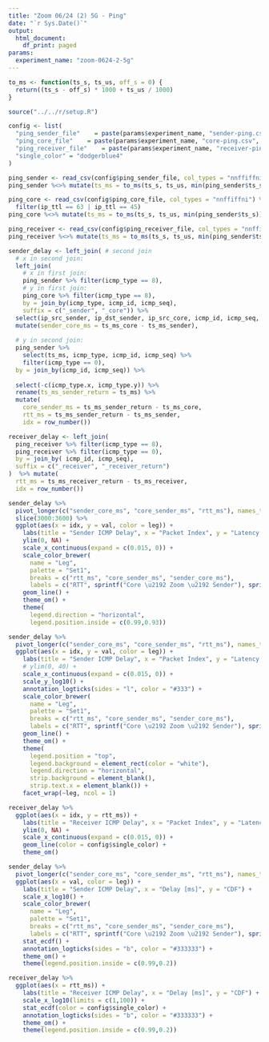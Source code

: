 ```yaml
---
title: "Zoom 06/24 (2) 5G - Ping"
date: "`r Sys.Date()`"
output:
  html_document:
    df_print: paged
params:
  experiment_name: "zoom-0624-2-5g"
---
```


```r
to_ms <- function(ts_s, ts_us, off_s = 0) {
  return((ts_s - off_s) * 1000 + ts_us / 1000)
}
```

```R
source("../../r/setup.R")

config <- list(
  "ping_sender_file"    = paste(params$experiment_name, "sender-ping.csv", sep = "-"),
  "ping_core_file"    = paste(params$experiment_name, "core-ping.csv", sep = "-"),
  "ping_receiver_file"    = paste(params$experiment_name, "receiver-ping.csv", sep = "-"),
  "single_color" = "dodgerblue4"
)
```

```r
ping_sender <- read_csv(config$ping_sender_file, col_types = "nnffiffni")
ping_sender %<>% mutate(ts_ms = to_ms(ts_s, ts_us, min(ping_sender$ts_s)))

ping_core <- read_csv(config$ping_core_file, col_types = "nnffiffni") %>%
  filter(ip_ttl == 63 | ip_ttl == 45)
ping_core %<>% mutate(ts_ms = to_ms(ts_s, ts_us, min(ping_sender$ts_s)))

ping_receiver <- read_csv(config$ping_receiver_file, col_types = "nnffiffni")
ping_receiver %<>% mutate(ts_ms = to_ms(ts_s, ts_us, min(ping_sender$ts_s)))
```


```r
sender_delay <- left_join( # second join
  # x in second join:
  left_join(
    # x in first join:
    ping_sender %>% filter(icmp_type == 8),
    # y in first join:
    ping_core %>% filter(icmp_type == 8),
    by = join_by(icmp_type, icmp_id, icmp_seq),
    suffix = c("_sender", "_core")) %>%
  select(ip_src_sender, ip_dst_sender, ip_src_core, icmp_id, icmp_seq, icmp_type, ts_ms_sender, ts_ms_core) %>%
  mutate(sender_core_ms = ts_ms_core - ts_ms_sender),
  
  # y in second join:
  ping_sender %>% 
    select(ts_ms, icmp_type, icmp_id, icmp_seq) %>% 
    filter(icmp_type == 0),
  by = join_by(icmp_id, icmp_seq)) %>%
  
  select(-c(icmp_type.x, icmp_type.y)) %>%
  rename(ts_ms_sender_return = ts_ms) %>%
  mutate(
    core_sender_ms = ts_ms_sender_return - ts_ms_core,
    rtt_ms = ts_ms_sender_return - ts_ms_sender,
    idx = row_number())

receiver_delay <- left_join(
  ping_receiver %>% filter(icmp_type == 8),
  ping_receiver %>% filter(icmp_type == 0),
  by = join_by( icmp_id, icmp_seq),
  suffix = c("_receiver", "_receiver_return")
)  %>% mutate(
  rtt_ms = ts_ms_receiver_return - ts_ms_receiver,
  idx = row_number())
```


```r
sender_delay %>%
  pivot_longer(c("sender_core_ms", "core_sender_ms", "rtt_ms"), names_to="leg", values_to="val") %>%
  slice(3000:3600) %>%
  ggplot(aes(x = idx, y = val, color = leg)) +
    labs(title = "Sender ICMP Delay", x = "Packet Index", y = "Latency [ms]") +
    ylim(0, NA) +
    scale_x_continuous(expand = c(0.015, 0)) +
    scale_color_brewer(
      name = "Leg",
      palette = "Set1",
      breaks = c("rtt_ms", "core_sender_ms", "sender_core_ms"),
      labels = c("RTT", sprintf("Core \u2192 Zoom \u2192 Sender"), sprintf("Sender \u2192 Core"))) +
    geom_line() +
    theme_om() +
    theme(
      legend.direction = "horizontal",
      legend.position.inside = c(0.99,0.93))
```
```r
sender_delay %>%
  pivot_longer(c("sender_core_ms", "core_sender_ms", "rtt_ms"), names_to="leg", values_to="val") %>%
  ggplot(aes(x = idx, y = val, color = leg)) +
    labs(title = "Sender ICMP Delay", x = "Packet Index", y = "Latency [ms]") +
    # ylim(0, 40) +
    scale_x_continuous(expand = c(0.015, 0)) +
    scale_y_log10() +
    annotation_logticks(sides = "l", color = "#333") +
    scale_color_brewer(
      name = "Leg",
      palette = "Set1",
      breaks = c("rtt_ms", "core_sender_ms", "sender_core_ms"),
      labels = c("RTT", sprintf("Core \u2192 Zoom \u2192 Sender"), sprintf("Sender \u2192 Core"))) +
    geom_line() +
    theme_om() +
    theme(
      legend.position = "top",
      legend.background = element_rect(color = "white"),
      legend.direction = "horizontal",
      strip.background = element_blank(),
      strip.text.x = element_blank()) +
    facet_wrap(~leg, ncol = 1)
```



```r
receiver_delay %>%
  ggplot(aes(x = idx, y = rtt_ms)) +
    labs(title = "Receiver ICMP Delay", x = "Packet Index", y = "Latency [ms]") +
    ylim(0, NA) +
    scale_x_continuous(expand = c(0.015, 0)) +
    geom_line(color = config$single_color) +
    theme_om()
```

```r
sender_delay %>%
  pivot_longer(c("sender_core_ms", "core_sender_ms", "rtt_ms"), names_to="leg", values_to="val") %>%
  ggplot(aes(x = val, color = leg)) +
    labs(title = "Sender ICMP Delay", x = "Delay [ms]", y = "CDF") +
    scale_x_log10() +
    scale_color_brewer(
      name = "Leg",
      palette = "Set1",
      breaks = c("rtt_ms", "core_sender_ms", "sender_core_ms"),
      labels = c("RTT", sprintf("Core \u2192 Zoom \u2192 Sender"), sprintf("Sender \u2192 Core"))) +
    stat_ecdf() +
    annotation_logticks(sides = "b", color = "#333333") +
    theme_om() +
    theme(legend.position.inside = c(0.99,0.2))
```

```r
receiver_delay %>%
  ggplot(aes(x = rtt_ms)) +
    labs(title = "Receiver ICMP Delay", x = "Delay [ms]", y = "CDF") +
    scale_x_log10(limits = c(1,100)) +
    stat_ecdf(color = config$single_color) +
    annotation_logticks(sides = "b", color = "#333333") +
    theme_om() +
    theme(legend.position.inside = c(0.99,0.2))
```


